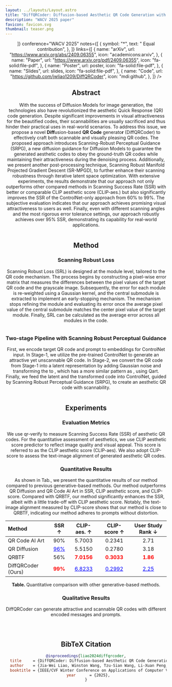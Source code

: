 ```yaml
---
layout: ../layouts/Layout.astro
title: "DiffQRCoder: Diffusion-based Aesthetic QR Code Generation with Scanning Robustness Guided Iterative Refinement"
description: "WACV 2025 paper"
favicon: favicon.svg
thumbnail: teaser.png
---
```








<Header
  title={frontmatter.title}
  authors={[
    {
      name: "Jia-Wei Liao",
      url: "https://jwliao1209.github.io/",
      notes: ["1", "2"],
    },
    {
      name: "Winston Wang",
      url: "https://dinoslow.github.io/",
      notes: ["*", "1"],
    },
    {
      name: "Tzu-Sian Wang",
      notes: ["*", "1"],
    },
    {
      name: "Li-Xuan Peng",
      url: "https://alexpeng517.github.io/",
      notes: ["*", "1"],
    },
    {
      name: "Ju-Hsuan Weng",
      notes: ["1", "2"],
    },
    {
      name: "Cheng-Fu Chou",
      url: "https://www.csie.ntu.edu.tw/~ccf/",
      notes: ["2"],
    },
    {
      name: "Jun-Cheng Chen",
      url: "https://homepage.citi.sinica.edu.tw/pages/pullpull/",
      notes: ["1"],
    },
  ]}
  institutions={[
    {
      name: "Research Center for Information Technology Innovation, Academia Sinica",
      notes: ["1"],
      logo: citi_logo,
    },
    {
      name: "National Tawian University",
      notes: ["2"],
      logo: ntu_logo,
    },

  ]}
  conference="WACV 2025"
  notes={[
    {
      symbol: "*",
      text: " Equal contribution",
    },
  ]}
  links={[
    {
      name: "arXiv",
      url: "https://www.arxiv.org/abs/2409.06355",
      icon: "academicons:arxiv",
    },
    {
      name: "Paper",
      url: "https://www.arxiv.org/pdf/2409.06355",
      icon: "fa-solid:file-pdf",
    },
    {
      name: "Poster",
      url: poster,
      icon: "fa-solid:file-pdf",
    },
    {
      name: "Slides",
      url: slides,
      icon: "fa-solid:file-pdf",
    },
    {
      name: "Code",
      url: "https://github.com/jwliao1209/DiffQRCoder",
      icon: "mdi:github",
    },
  ]}
  />

<YouTubeVideo videoId="rIuBahFrBdI?si=hjCqLr5wIxl8mz84"/>


## Abstract

With the success of Diffusion Models for image generation, the technologies also have revolutionized the aesthetic Quick Response (QR) code generation. Despite significant improvements in visual attractiveness for the beautified codes, their scannabilities are usually sacrificed and thus hinder their practical uses in real-world scenarios. To address this issue, we propose a novel **Diff**usion-based **QR** **Code** generato**r** (DiffQRCoder) to effectively craft both scannable and visually pleasing QR codes. The proposed approach introduces Scanning-Robust Perceptual Guidance (SRPG), a new diffusion guidance for Diffusion Models to guarantee the generated aesthetic codes to obey the ground-truth QR codes while maintaining their attractiveness during the denoising process. Additionally, we present another post-processing technique, Scanning Robust Manifold Projected Gradient Descent (SR-MPGD), to further enhance their scanning robustness through iterative latent space optimization. With extensive experiments, the results demonstrate that our approach not only outperforms other compared methods in Scanning Success Rate (SSR) with better or comparable CLIP aesthetic score (CLIP-aes.) but also significantly improves the SSR of the ControlNet-only approach from 60\% to 99\%. The subjective evaluation indicates that our approach achieves promising visual attractiveness to users as well. Finally, even with different scanning angles and the most rigorous error tolerance settings, our approach robustly achieves over 95\% SSR, demonstrating its capability for real-world applications.

<Figure caption="<b>Figure. Aesthetic QR codes generated from DiffQRCoder.</b> Our method takes a QR code and a text prompt as input to generate an aesthetic QR code. We leverage the pre-trained ControlNet and guide the generation process using our proposed Scanning Robust Perceptual Guidance (SRPG) to ensure the generated code is both scannable and attractive.">
    <Image source={teaser} width="1000" altText="teaser"/>
</Figure>


## Method

### Scanning Robust Loss
Scanning Robust Loss (SRL) is designed at the module level, tailored to the QR code mechanism. The process begins by constructing a pixel-wise error matrix that measures the differences between the pixel values of the target QR code and the grayscale image. Subsequently, the error for each module is re-weighted using a Gaussian kernel, and the central submodule is extracted to implement an early-stopping mechanism. The mechanism stops refining the module and evaluating its error once the average pixel value of the central submodule matches the center pixel value of the target module. Finally, SRL can be calculated as the average error across all modules in the code.

<Figure caption="<b>Figure.</b> An illustration of Scanning Robust Loss (SRL).">
  <Image source={srl} width="1000" altText="srl"/>
</Figure>


### Two-stage Pipeline with Scanning Robust Perceptual Guidance
First, we encode target QR code <LaTeX formula="\mathbf{y}" inline /> and prompt <LaTeX formula="p" inline /> to embeddings for ControlNet input. In Stage-1, we utilize the pre-trained ControlNet to generate an attractive yet unscannable QR code. In Stage-2, we convert the QR code from Stage-1 into a latent representation <LaTeX formula="\tilde{z}_T" inline /> by adding Gaussian noise and transforming the <LaTeX formula="\mathbf{y}" inline /> to <LaTeX formula="\tilde{\mathbf{y}}" inline />, which has a more similar pattern as <LaTeX formula="\hat{\mathbf{x}}" inline />, using Qart. Finally, we feed the latent and the transformed code into ControlNet, guided by Scanning Robust Perceptual Guidance (SRPG), to create an aesthetic QR code with scannability.

<Figure caption="<b>Figure.</b> An overview of our two-stage pipeline with Scanning Robust Perceptual Guidance (SRPG). ">
    <Image source={two_stage_generation_pipeline} width="1000" altText="two stage generation pipeline"/>
</Figure>


## Experiments

### Evaluation Metrics

We use qr-verify to measure Scanning Success Rate (SSR) of aesthetic QR codes. For the quantitative assessment of aesthetics, we use CLIP aesthetic score predictor to reflect image quality and visual appeal.  This score is referred to as the CLIP aesthetic score (CLIP-aes). We also adopt CLIP-score to assess the text-image alignment of generated aesthetic QR codes.


### Quantitative Results

As shown in Tab., we present the quantitative results of our method compared to previous generative-based methods.
Our method outperforms QR Diffusion and QR Code AI Art in SSR, CLIP aesthetic score, and CLIP-score. Compared with QRBTF, our method significantly enhances the SSR, albeit with a little trade-off with CLIP aesthetic score. Notably, the text-image alignment measured by CLIP-score shows that our method is close to QRBTF, indicating our method adheres to prompts without distortion.

| Method | SSR ↑ | CLIP-aes. ↑ | CLIP-score ↑ | User Study Rank ↓ |
| :--- | :---: | :---: | :---: | :---: |
| QR Code AI Art | 90\% | 5.7003 | 0.2341 | 2.71  |
| QR Diffusion | <span style="color:blue; text-decoration:underline">96%</span> | 5.5150 | 0.2780 | 3.18 |
| QRBTF | 56\% | <span style="color:red; font-weight:bold">7.0156</span> | <span style="color:red; font-weight:bold">0.3033</span> | <span style="color:red; font-weight:bold">1.86</span> |
| DiffQRCoder (Ours) | <span style="color:red; font-weight:bold">99%</span> | <span style="color:blue; text-decoration:underline">6.8233</span> | <span style="color:blue; text-decoration:underline">0.2992</span> | <span style="color:blue; text-decoration:underline">2.25</span> |

<p class="text-center text-zinc-700"><strong>Table.&nbsp;</strong>Quantitative comparison with other generative-based methods.</p>


### Qualitative Results

DiffQRCoder can generate attractive and scannable QR codes with different encoded messages and prompts.

<Figure caption="<b>Figure.</b> Qualitative comparison with other generative-based methods.">
    <Image source={visual_comparisons} width="1000" altText="visual comparisons"/>
</Figure>


<Figure caption="<b>Figure.</b> Qualitative results for different QR code messages. ">
    <Image source={different_message} width="1000" altText="different message"/>
</Figure>


<Figure caption="<b>Figure.</b>Qualitative results for different QR code error correction levels. ">
    <Image source={different_level} width="1000" altText="different level"/>
</Figure>


## BibTeX Citation

```bibtex
@inproceedings{liao2024diffqrcoder,
  title     = {DiffQRCoder: Diffusion-based Aesthetic QR Code Generation with Scanning Robustness Guided Iterative Refinement},
  author    = {Jia-Wei Liao, Winston Wang, Tzu-Sian Wang, Li-Xuan Peng, Ju-Hsian Weng, Cheng-Fu Chou, Jun-Cheng Chen},
  booktitle = {IEEE/CVF Winter Conference on Applications of Computer Vision (WACV)},
  year      = {2025},
}
```